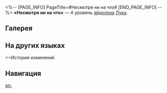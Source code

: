 <%-- [PAGE_INFO]
PageTitle=#Несмотря ни на что#
[END_PAGE_INFO] --%>
{{Эйдолон Инфобокс
|Название         = Несмотря ни на что
|Изображение      = Эйдолон Несмотря ни на что.png
|Персонаж         = Лука
|Уровень          = 4
|Длительность     = 
|Описание         = Каждый уровень статуса Воля к битве повышает силу атаки персонажа на 5%. Этот эффект может складываться до 4 раз.
|Свойство1        = 
|Масштабирование1 = 
}}
'''«Несмотря ни на что»''' — 4 уровень [[эйдолон]]а [[Лука]].

==Галерея==
{{Галерея|position=left|captionalign=center
|Персонаж Лука Эйдолон 4.png|Осколок Эйдолона
}}

==На других языках==
{{На других языках
|en   = Never Turning Back
|zhs  = 百折不回
|zht  = 百折不撓
|ja   = {{Rubi|不撓不屈|ふとうふくつ}}
|ko   = 칠전팔기
|es   = Persistencia implacable
|fr   = Sans jamais se retourner
|ru   = Несмотря ни на что
|th   = Never Turning Back
|vi   = Kiên Định Không Lùi Bước
|de   = Keine Umkehr
|id   = Never Turning Back
|pt   = Nunca Recuar
}}

==История изменений
{{История изменений|3.5}}

==Навигация==
{{Навык Навбокс|Лука}}

[[en:]]